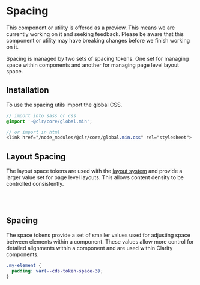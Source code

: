 
<Meta title="Foundation/Spacing/Getting Started" />

# Spacing

<cds-alert-group status="warning" cds-layout="m-b:lg">
  <cds-alert>
    This component or utility is offered as a preview. This means we are currently working on it and seeking feedback.
    Please be aware that this component or utility may have breaking changes before we finish working on it.
  </cds-alert>
</cds-alert-group>

Spacing is managed by two sets of spacing tokens. One set for managing space
within components and another for managing page level layout space.

## Installation

To use the spacing utils import the global CSS.

```scss
// import into sass or css
@import '~@clr/core/global.min';

// or import in html
<link href="/node_modules/@clr/core/global.min.css" rel="stylesheet">
```

## Layout Spacing

The layout space tokens are used with the [layout system](.?path=/docs/experimental-layout-get-started--page)
and provide a larger value set for page level layouts. This allows content
density to be controlled consistently.

<Story id="foundation-design-tokens-stories--layout-space" />

<br />
<br />

## Spacing

The space tokens provide a set of smaller values used for adjusting
space between elements within a component. These values allow
more control for detailed alignments within a component and are used
within Clarity components.

```css
.my-element {
  padding: var(--cds-token-space-3);
}
```

<Story id="foundation-design-tokens-stories--space" />
